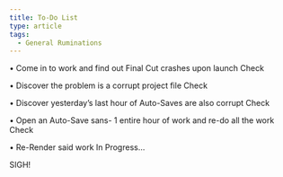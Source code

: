```yaml
---
title: To-Do List
type: article
tags:
  - General Ruminations
---
```


• Come in to work and find out Final Cut crashes upon launch
   Check

• Discover the problem is a corrupt project file
   Check

• Discover yesterday’s last hour of Auto-Saves are also corrupt
   Check

• Open an Auto-Save sans- 1 entire hour of work and re-do all the work
   Check

• Re-Render said work
   In Progress…

SIGH!
